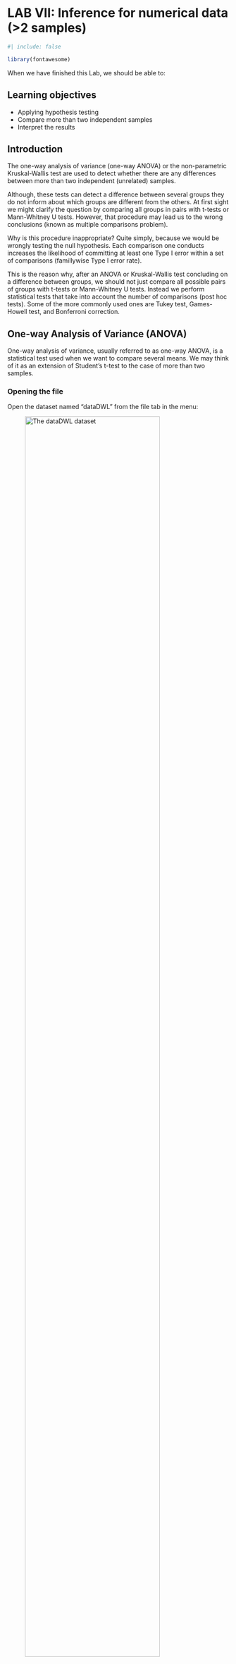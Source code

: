 # LAB VII: Inference for numerical data (\>2 samples) {#sec-lab7}

```r
#| include: false

library(fontawesome)

```

When we have finished this Lab, we should be able to:

::: {.callout-caution icon="false"}
## Learning objectives

-   Applying hypothesis testing
-   Compare more than two independent samples
-   Interpret the results
:::

## Introduction

The one-way analysis of variance (one-way ANOVA) or the non-parametric Kruskal-Wallis test are used to detect whether there are any differences between more than two independent (unrelated) samples.

Although, these tests can detect a difference between several groups they do not inform about which groups are different from the others. At first sight we might clarify the question by comparing all groups in pairs with t-tests or Mann-Whitney U tests. However, that procedure may lead us to the wrong conclusions (known as multiple comparisons problem).

Why is this procedure inappropriate? Quite simply, because we would be wrongly testing the null hypothesis. Each comparison one conducts increases the likelihood of committing at least one Type I error within a set of comparisons (famillywise Type I error rate).

This is the reason why, after an ANOVA or Kruskal-Wallis test concluding on a difference between groups, we should not just compare all possible pairs of groups with t-tests or Mann-Whitney U tests. Instead we perform statistical tests that take into account the number of comparisons (post hoc tests). Some of the more commonly used ones are Tukey test, Games-Howell test, and Bonferroni correction.

## One-way Analysis of Variance (ANOVA)

One-way analysis of variance, usually referred to as one-way ANOVA, is a statistical test used when we want to compare several means. We may think of it as an extension of Student's t-test to the case of more than two samples.

### Opening the file

Open the dataset named "dataDWL" from the file tab in the menu:

![The dataDWL dataset](images/dataDWL.png){#fig-dataDWL width="85%"}

The dataset "dataDWL" has 60 participants and includes two variables (@fig-dataDWL). The numeric `WeightLoss` variable and the `Diet` variable (with levels `A`, `B`, `C` and `D`).

### Research question

Consider the example of the variations between weight loss according to four different types of diet (`A`, `B`, `C`, and `D`). The question that may be asked is: does the average weight loss (units in kg) differ according to the diet?

### Hypothesis Testsing for the ANOVA test

::: {.callout-note icon="false"}
## Null hypothesis and alternative hypothesis

-   $H_0$: all group means are equal (the means of weight loss in the four diets are equal: $\mu_{A} = \mu_{B} = \mu_{C} = \mu_{D}$)
-   $H_1$: at least one group mean differs from the others (there is at least one diet with mean weight loss different from the others)
:::

### Assumptions

::: {.callout-note icon="false"}
## Check if the following assumptions are satisfied

1.  The dependent variable, `WeightLoss`, should be approximately **normally** distributed for all groups
2.  The data in groups have similar **variance** (also named as homogeneity of variance or homoscedasticity)
:::

**A. Explore the descriptive characteristics of distribution for each group and check for normality**

The distributions can be explored visually with appropriate plots. Additionally, summary statistics and significance tests to check for normality (e.g., Shapiro-Wilk test) and for equality of variances (e.g., Levene's test) can be used.

On the Jamovi top menu navigate to

```mermaid
flowchart LR
  A(Analyses) -.-> B(Exploration) -.-> C(Descriptives)
```

as shown below in @fig-diet0.

![In the menu at the top, choose Analyses \> Exploration ![](images/explor_icon.png){width="35" height="33"} \> Descriptives.](images/diet0.png){#fig-diet0 width="75%"}

The *Descriptives dialogue box* opens. Drag the variable `WeightLoss` into the *Variables* field and *split* it by the `Diet` variable. Additionally, select **Variable across rows**, as shown below (@fig-diet1):

![Split the variable **WeightLoss** by **Diet** group and select Variables across rows.](images/diet1.png){#fig-diet1 width="75%"}

We can now select the relevant descriptive statistics such as **Percantiles**, **Skewness**, **Kurtosis** and the **Shapiro-Wilk** test from the *Statistics* section (@fig-descriptives13):

![In the Statistics section select the descriptive statistics of interest.](images/descriptives13.png){#fig-descriptives13 width="70%"}

Once we have selected our descriptive statistics, a table will appear in the output window on our right-hand side, as shown below (@fig-diet2):

![Descriptive statistics of **WeightLoss** by **Diet** group (click on figure to zoom in).](images/diet2.png){#fig-diet2}

The means are close to medians and the standard deviations are also similar indicating normal distributions for all groups. Additionally, both shape measures, skewness and (excess) kurtosis, have values in the acceptable range \[-1, 1\] which indicate symmetric and mesokurtic distributions, respectively.

The Shapiro-Wilk tests of normality suggest that the data for the `WeightLoss` in all groups are normally distributed (p \> 0.05 $\Rightarrow H_0$ is not rejected).

::: callout-important
# Remember: Hypothesis testing for Shapiro-Wilk test for normality

$H_{0}$: the data came from a normally distributed population.

$H_{1}$: the data tested are not normally distributed.

-   If p − value \< 0.05, reject the null hypothesis, $H_{0}$.
-   If p − value ≥ 0.05, do not reject the null hypothesis, $H_{0}$.
:::

Then we can check the **Density** box from *Histograms* in the *Plot* section, as shown below (@fig-plots_density):

![In the Plots section select Density from Histograms.](images/plots_density.png){#fig-plots_density width="75%"}

A graph (@fig-diet3) is generated in the output window on our right-hand side:

![The Density plot of **WeightLoss** for each **Diet**.](images/diet3.png){#fig-diet3 width="70%"}

The above density plots show that the data are close to symmetry and the assumption of a normal distribution is reasonable for all diet groups.

**B. Homogeneity of variance**

The second assumption that should be satisfied is the homogeneity of variance. We observe in the summary table of @fig-diet2 that the standard deviations are similar (see also below the Levene's test for equality of variances in @fig-t_test4).

 

### Run the ANOVA test

::: {.callout-note icon="false"}
# Perform ANOVA in Jamovi

We will perform ANOVA to test the null hypothesis that the mean `WeightLoss` is the same for all `Diet` groups.

On the Jamovi top menu navigate to

```mermaid
flowchart LR
  A(Analyses) -.-> B(ANOVA) -.-> C(One-Way ANOVA)
```

as shown below in @fig-diet4.

![Conducting ANOVA test in Jamovi. In the menu at the top, choose Analyses \> ANOVA ![](images/anova_icon.png){width="35" height="33"} \> One-Way ANOVA.](images/diet4.png){#fig-diet4 width="75%"}

The *One-Way ANOVA dialogue box* opens. Drag and drop the `WeightLoss` to Dependent Variables field and the `Diet` to Grouping Variable, as shown below @fig-diet5:

![One-Way ANOVA dialogue box. Drag the **WeightLoss** into the Dependent Variables field and the **Diet** into the Grouping Variable field.](images/diet5.png){#fig-diet5 width="75%"}

We observe that we can select between the following two Tests: Welch's test (the default), or Fisher's test. At the moment, we keep the default choice. Moreover, from **Additional Statistics** check the **Descriptive** and **Descriptive plots** boxes. Finally, from **Assumption Checks** tick the **Homogeneity test** box. We will end up with the following screen:

![Additional statistics and tests.](images/diet6.png){#fig-diet6 width="75%"}
:::

First, we look at the table of **Levene's test** for equality of variances (@fig-diet7):

![Levene's test.](images/diet7.png){#fig-diet7 width="60%"}

::: callout-important
# Remember: Hypothesis testing for Levene's test for equality of variances

$H_{0}$: the variances of `WeightLoss` in all groups are equal ($σ^2_A=σ^2_B=σ^2_C=σ^2_D$)

$H_{1}$: the variances of `WeightLoss` differ between groups ($σ^2_i\neq σ^2_j$, where $i,j= A, B, C, D$ and $i\neq j$)

-   If p − value \< 0.05, reject the null hypothesis, $H_{0}$.
-   If p − value ≥ 0.05, do not reject the null hypothesis, $H_{0}$.
:::

Since p = 0.583 \> 0.05, the $H_0$ of the Levene's test is not rejected and we have to perform the **Fisher's test** which assumes equal variances (@fig-diet8). So, let's tick on the **Assume equal (Fisher's)** box. (NOTE: If the $p \geq 0.05$, then the population variances of `WeightLoss` in all groups are assumed equal).

![Fisher's ANOVA test.](images/diet8.png){#fig-diet8 width="75%"}

::: {.callout-important icon="false"}
## ANOVA test (Welch's option)

If the assumption of equal variances is not satisfied (Levene's test gives p \< 0.05, reject $H_0$), the Welch's option of ANOVA should be used from the available Tests in Jamovi (@fig-diet8).
:::

Next, we can inspect again the results in the group descriptives table (@fig-diet9) and pertinent plots (@fig-diet9):

![Group descriptive statistics.](images/diet9.png){#fig-diet9 width="65%"}

![Plot of mean (95% CI) of WeightLoss by Diet.](images/diet10.png){#fig-diet10 width="55%"}

From the @fig-diet10 we observe that the participants following the diet C have on average the higher weight loss.

Finally, we present the results of the Fisher's ANOVA test in the table of @fig-diet11:

![The results of the Fisher's ANOVA test.](images/diet11.png){#fig-diet11 width="55%"}

In @fig-diet11, F= 6.12 indicates the F-statistic:

$$F= \frac{variation \ between \ sample \ means}{variation \ within \ the \ samples}$$

Note that we compare this value to an F-distribution (F-test). The degrees of freedom in the numerator (df1) and the denominator (df2) are 3 and 56, respectively.

The p-value=0.001 is less than 0.05 (reject $H_0$ of the ANOVA test). **There is at least one diet with mean weight loss which is different from the other means**.

 

### Run post-hoc tests

::: {.callout-note icon="false"}
# Perform post-hoc tests

A **significant** one-way ANOVA is generally followed by post-hoc tests to perform multiple pairwise comparisons between groups. From the *One-Way ANOVA dialogue box* click on *Post-Hoc Tests* section. We have got the following two options:

-   Games-Howell (unequal variances)

-   Tukey (equal variances)

Based on the result of Levene's test (p = 0.583 \> 0.05, the $H_0$ is not rejected) (@fig-diet7), we should select the **Tukey (equal variances)** post-hoc test. Additionally, check the **Flag significant comparisons** as shown below (@fig-diet12):

![Select the appropriate post-hoc test. For equal variances the Tukey post hoc test.](images/diet12.png){#fig-diet12 width="70%"}

Once we have selected our post-hoc test, a table will appear in the output window on our right-hand side, as shown below (@fig-diet13):

![Table with the results of the Tukey post-hoc test.](images/diet13.png){#fig-diet13 width="70%"}

**Interpretation**

Pairwise comparisons were carried out using the method of Tukey and the adjusted p-values were calculated. **The weight loss following diet C is significantly larger compared to diet A (mean difference = 2.93 kg, p=0.005 \<0.05) or diet B (mean difference = 3.21 kg, p=0.002 \<0.05)**.
:::
